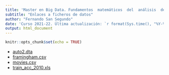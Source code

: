 ```yaml
---
title: 'Master en Big Data. Fundamentos  matemáticos  del  análisis  de  datos.'
subtitle: "Enlaces a ficheros de datos"
author: "Fernando San Segundo"
date: 'Curso 2021-22. Última actualización: `r format(Sys.time(), "%Y-%m-%d")`'
output: html_document
---
```


```r
knitr::opts_chunk$set(echo = TRUE)
```

+ [auto2.dta](http://www.stata-press.com/data/r8/auto2.dta)
+ [framingham.csv](https://raw.githubusercontent.com/mbdfmad/fmad2122/main/data/framingham.csv)
+ [movies.csv](https://gist.githubusercontent.com/tiangechen/b68782efa49a16edaf07dc2cdaa855ea/raw/0c794a9717f18b094eabab2cd6a6b9a226903577/movies.csv)
+ [train_acc_2010.xls](http://users.stat.ufl.edu/~winner/data/train_acc_2010.xls) 
